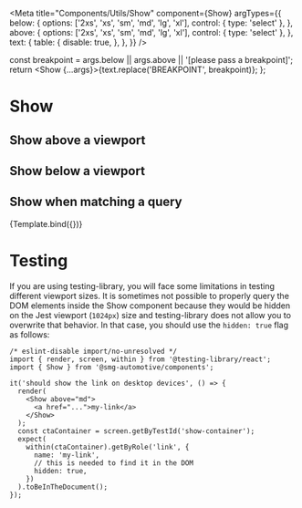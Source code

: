 

<Meta
  title="Components/Utils/Show"
  component={Show}
  argTypes={{
    below: {
      options: ['2xs', 'xs', 'sm', 'md', 'lg', 'xl'],
      control: { type: 'select' },
    },
    above: {
      options: ['2xs', 'xs', 'sm', 'md', 'lg', 'xl'],
      control: { type: 'select' },
    },
    text: {
      table: {
        disable: true,
      },
    },
  }}
/>

  const breakpoint = args.below || args.above || '[please pass a breakpoint]';
  return <Show {...args}>{text.replace('BREAKPOINT', breakpoint)}</Show>;
};

# Show

## Show above a viewport

<Canvas>
  <Story
    name="Show above a viewport"
    args={{
      above: undefined,
      text: 'I am visible on BREAKPOINT and above and hidden otherwise',
    }}
    argTypes={{
      below: {
        table: {
          disable: true,
        },
      },
    }}
  >
    {Template.bind({})}
  </Story>
</Canvas>

<ArgsTable story="Show above a viewport" />

## Show below a viewport

<Canvas>
  <Story
    name="Show below a viewport"
    args={{
      below: undefined,
      text: 'I am visible on BREAKPOINT and below and hidden otherwise',
    }}
    argTypes={{
      above: {
        table: {
          disable: true,
        },
      },
    }}
  >
    {Template.bind({})}
  </Story>
</Canvas>

<ArgsTable story="Show below a viewport" />

## Show when matching a query

<Canvas>
  <Story
    name="Show when matching a query"
    args={{
      breakpoint:
        '(orientation: landscape) and (hover: none) and (pointer: coarse)',
      text: 'I am only shown on mobile landscape',
    }}
    argTypes={{
      above: {
        table: {
          disable: true,
        },
      },
      below: {
        table: {
          disable: true,
        },
      },
    }}
  >
    {Template.bind({})}
  </Story>
</Canvas>

<ArgsTable story="Show when matching a query" />

# Testing

If you are using testing-library, you will face some limitations in testing different viewport sizes. It is sometimes not possible to properly query the DOM elements inside the Show component because they would be hidden on the Jest viewport (`1024px`) size and testing-library does not allow you to overwrite that behavior. In that case, you should use the `hidden: true` flag as follows:

```tsx
/* eslint-disable import/no-unresolved */
import { render, screen, within } from '@testing-library/react';
import { Show } from '@smg-automotive/components';

it('should show the link on desktop devices', () => {
  render(
    <Show above="md">
      <a href="...">my-link</a>
    </Show>
  );
  const ctaContainer = screen.getByTestId('show-container');
  expect(
    within(ctaContainer).getByRole('link', {
      name: 'my-link',
      // this is needed to find it in the DOM
      hidden: true,
    })
  ).toBeInTheDocument();
});
```
